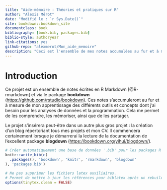 ```yaml
--- 
title: "Aide-mémoire : Théories et pratiques sur R"
author: "Alexis Mérot"
date: "Modifié le : `r Sys.Date()`"
site: bookdown::bookdown_site
documentclass: book
bibliography: [book.bib, packages.bib]
biblio-style: authoryear
link-citations: yes
github-repo: "alexmerot/Mon_aide_memoire"
description: "Ceci est l'ensemble de mes notes accumulées au fur et à mesure de mon apprentissage de différents outils et concepts qui sont nécessaires à mes besoins dans les analyses de données et la programmation. Cela me permet de les comprendre, les mémoriser, ainsi que de les partager."
---
```


# Introduction {-}

Ce projet est un ensemble de notes écrites en R Markdown [@R-rmarkdown] et via
le package **bookdown** (<https://github.com/rstudio/bookdown>). Ces notes
s'accumuleront au fur et à mesure de mon apprentissage des différents outils et
concepts dont j'ai besoin pour les analyses de données et la programmation. Cela
me permet de les comprendre, les mémoriser, ainsi que de les partager.

Le projet s'insérera peut-être dans un autre plus gros projet : la création d'un
blog répertoriant tous mes projets et mon CV. Il commencera certainement lorsque
je démarrerai la lecture de la documentation de l'excellent package **blogdown**
(<https://bookdown.org/yihui/blogdown/>).


```r
# Créer automatiquement une base de données '.bib' pour les packages R utilisés.
knitr::write_bib(c(
  .packages(), 'bookdown', 'knitr', 'rmarkdown', 'blogdown'
), 'packages.bib')

# Ne pas supprimer les fichiers latex auxiliaires.
# Permet de mettre à jour les références pour biblatex après un rebuild du livre.
options(tinytex.clean = FALSE)
```
